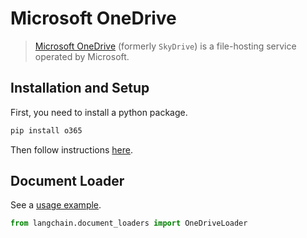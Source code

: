# Microsoft OneDrive

>[Microsoft OneDrive](https://en.wikipedia.org/wiki/OneDrive) (formerly `SkyDrive`) is a file-hosting service operated by Microsoft.

## Installation and Setup

First, you need to install a python package.

```bash
pip install o365
```

Then follow instructions [here](/docs/modules/data_io/document_loaders/integrations/microsoft_onedrive.html).

## Document Loader

See a [usage example](/docs/modules/data_io/document_loaders/integrations/microsoft_onedrive.html).


```python
from langchain.document_loaders import OneDriveLoader
```
